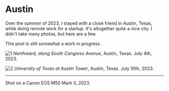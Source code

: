 # Austin

Over the summer of 2023, I stayed with a close friend in Austin, Texas, while doing remote work for a startup. It's altogether quite a nice city. I didn't take many photos, but here are a few.

This post is still somewhat a work in progress.

![1](/photos/austin/IMG_1.jpg)
_Northward, along South Congress Avenue_, Austin, Texas. July 4th, 2023.

![2](/photos/austin/IMG_3.jpg)
_University of Texas at Austin Tower_, Austin, Texas. July 10th, 2023.

---

Shot on a Canon EOS M50 Mark II, 2023.
